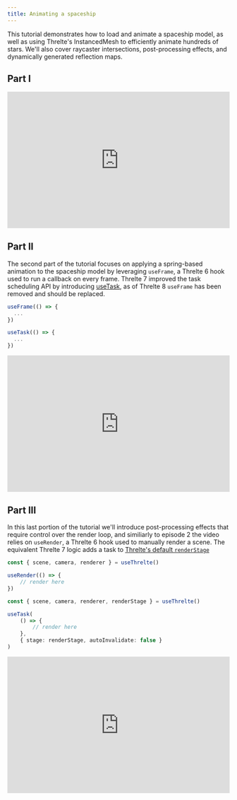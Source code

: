```yaml
---
title: Animating a spaceship
---
```



This tutorial demonstrates how to load and animate a spaceship model, as well as using Threlte's InstancedMesh to efficiently animate hundreds of stars. We'll also cover raycaster intersections, post-processing effects, and dynamically generated reflection maps.

<Example path="tutorials/animating-a-spaceship" />

## Part I

<div style="position: relative; padding-bottom: 56.25%; padding-top: 25px; height: 0;">
	<iframe
		width="560"
		height="315"
		style="position: absolute; top: 0; left: 0; width: 100%; height: 100%;"
		src="https://www.youtube.com/embed/soa_KP8QfjM?si=GDsjj8VFm9Zfejtq"
		title="YouTube video player"
		frameborder="0"
		allow="accelerometer; autoplay; clipboard-write; encrypted-media; gyroscope; picture-in-picture; web-share"
		allowfullscreen
	></iframe>
</div>

## Part II

The second part of the tutorial focuses on applying a spring-based animation to the spaceship model by
leveraging `useFrame`, a Threlte 6 hook used to run a callback on every frame.
Threlte 7 improved the task scheduling API by introducing [useTask](/docs/reference/core/use-task),
as of Threlte 8 `useFrame` has been removed and should be replaced.

```ts title="Threlte 6"
useFrame(() => {
  ...
})
```

```ts title="Threlte 7"
useTask(() => {
  ...
})
```

<div style="position: relative; padding-bottom: 56.25%; padding-top: 25px; height: 0;">
	<iframe
		width="560"
		height="315"
		style="position: absolute; top: 0; left: 0; width: 100%; height: 100%;"
		src="https://www.youtube.com/embed/wIW9HCHRyRw?si=yy8Qm7LeuGhins6G"
		title="YouTube video player"
		frameborder="0"
		allow="accelerometer; autoplay; clipboard-write; encrypted-media; gyroscope; picture-in-picture; web-share"
		allowfullscreen
	></iframe>
</div>

## Part III

In this last portion of the tutorial we'll introduce post-processing effects that
require control over the render loop, and similiarly to episode 2 the video relies
on `useRender`, a Threlte 6 hook used to manually render a scene.
The equivalent Threlte 7 logic adds a task to [Threlte's default `renderStage`](/docs/learn/basics/scheduling-tasks#default-stages)

```ts title="Threlte 6"
const { scene, camera, renderer } = useThrelte()

useRender(() => {
	// render here
})
```

```ts title="Threlte 7"
const { scene, camera, renderer, renderStage } = useThrelte()

useTask(
	() => {
		// render here
	},
	{ stage: renderStage, autoInvalidate: false }
)
```

<div style="position: relative; padding-bottom: 56.25%; padding-top: 25px; height: 0;">
	<iframe
		width="560"
		height="315"
		style="position: absolute; top: 0; left: 0; width: 100%; height: 100%;"
		src="https://www.youtube.com/embed/pcKVlKGWov4?si=mInLqfpZqE26RTPi"
		title="YouTube video player"
		frameborder="0"
		allow="accelerometer; autoplay; clipboard-write; encrypted-media; gyroscope; picture-in-picture; web-share"
		allowfullscreen
	></iframe>
</div>
